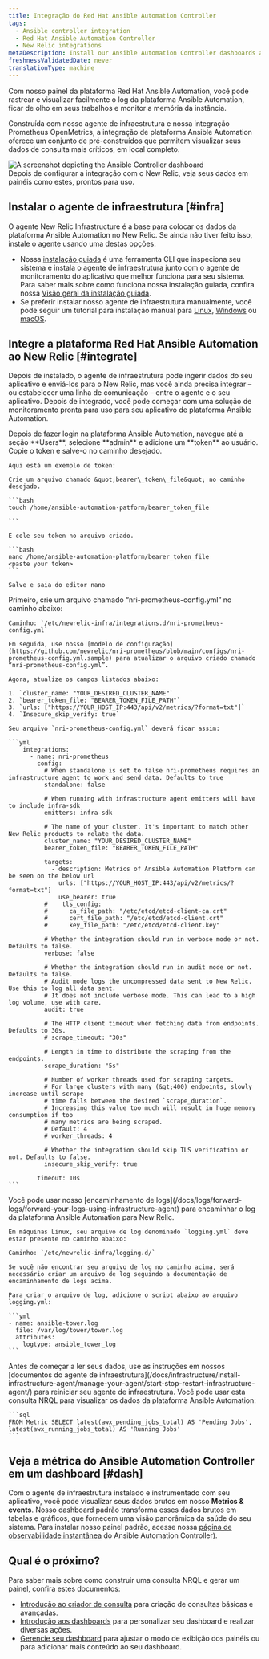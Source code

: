 ```yaml
---
title: Integração do Red Hat Ansible Automation Controller
tags:
  - Ansible controller integration
  - Red Hat Ansible Automation Controller
  - New Relic integrations
metaDescription: Install our Ansible Automation Controller dashboards and see your Ansible data in New Relic.
freshnessValidatedDate: never
translationType: machine
---
```


Com nosso painel da plataforma Red Hat Ansible Automation, você pode rastrear e visualizar facilmente o log da plataforma Ansible Automation, ficar de olho em seus trabalhos e monitor a memória da instância.

Construída com nosso agente de infraestrutura e nossa integração Prometheus OpenMetrics, a integração de plataforma Ansible Automation oferece um conjunto de <InlinePopover type="dashboards" />pré-construídos que permitem visualizar seus dados de consulta mais críticos, em local completo.

<img title="Ansible Controller" alt="A screenshot depicting the Ansible Controller dashboard" src="/images/infrastructure_screenshot-full_ansible-controller-dashboard.webp" />

<figcaption>
  Depois de configurar a integração com o New Relic, veja seus dados em painéis como estes, prontos para uso.
</figcaption>

## Instalar o agente de infraestrutura [#infra]

O agente New Relic Infrastructure é a base para colocar os dados da plataforma Ansible Automation no New Relic. Se ainda não tiver feito isso, instale o agente usando uma destas opções:

* Nossa [instalação guiada](https://one.newrelic.com/marketplace?state=15321ec0-7cd8-0c04-52bf-7b65778f2e8c) é uma ferramenta CLI que inspeciona seu sistema e instala o agente de infraestrutura junto com o agente de monitoramento do aplicativo que melhor funciona para seu sistema. Para saber mais sobre como funciona nossa instalação guiada, confira nossa [Visão geral da instalação guiada](/docs/infrastructure/host-integrations/installation/new-relic-guided-install-overview).
* Se preferir instalar nosso agente de infraestrutura manualmente, você pode seguir um tutorial para instalação manual para [Linux](/docs/infrastructure/install-infrastructure-agent/linux-installation/install-infrastructure-monitoring-agent-linux), [Windows](/docs/infrastructure/install-infrastructure-agent/windows-installation/install-infrastructure-monitoring-agent-windows/) ou [macOS](/docs/infrastructure/install-infrastructure-agent/macos-installation/install-infrastructure-monitoring-agent-macos/).

## Integre a plataforma Red Hat Ansible Automation ao New Relic [#integrate]

Depois de instalado, o agente de infraestrutura pode ingerir dados do seu aplicativo e enviá-los para o New Relic, mas você ainda precisa integrar – ou estabelecer uma linha de comunicação – entre o agente e o seu aplicativo. Depois de integrado, você pode começar com uma solução de monitoramento pronta para uso para seu aplicativo de plataforma Ansible Automation.

<CollapserGroup>
  <Collapser id="step1" title="Etapa 1. Crie um token ao portador na plataforma Ansible Automation">
    Depois de fazer login na plataforma Ansible Automation, navegue até a seção <DNT>**Users**</DNT>, selecione <DNT>**admin**</DNT> e adicione um <DNT>**token**</DNT> ao usuário. Copie o token e salve-o no caminho desejado.

    Aqui está um exemplo de token:

    Crie um arquivo chamado &quot;bearer\_token\_file&quot; no caminho desejado.

    ```bash
    touch /home/ansible-automation-patform/bearer_token_file

    ```

    E cole seu token no arquivo criado.

    ```bash
    nano /home/ansible-automation-platform/bearer_token_file
    <paste your token>
    ```

    Salve e saia do editor nano
  </Collapser>

  <Collapser id="step2" title="Etapa 2. Configurando a integração do Prometheus OpenMetrics">
    Primeiro, crie um arquivo chamado “nri-prometheus-config.yml” no caminho abaixo:

    Caminho: `/etc/newrelic-infra/integrations.d/nri-prometheus-config.yml`

    Em seguida, use nosso [modelo de configuração](https://github.com/newrelic/nri-prometheus/blob/main/configs/nri-prometheus-config.yml.sample) para atualizar o arquivo criado chamado “nri-prometheus-config.yml”.

    Agora, atualize os campos listados abaixo:

    1. `cluster_name: "YOUR_DESIRED_CLUSTER_NAME"`
    2. `bearer_token_file: "BEARER_TOKEN_FILE_PATH"`
    3. `urls: ["https://YOUR_HOST_IP:443/api/v2/metrics/?format=txt"]`
    4. `Insecure_skip_verify: true`

    Seu arquivo `nri-prometheus-config.yml` deverá ficar assim:

    ```yml
        integrations:
          - name: nri-prometheus
            config:
              # When standalone is set to false nri-prometheus requires an infrastructure agent to work and send data. Defaults to true
              standalone: false

              # When running with infrastructure agent emitters will have to include infra-sdk
              emitters: infra-sdk

              # The name of your cluster. It's important to match other New Relic products to relate the data.
              cluster_name: "YOUR_DESIRED_CLUSTER_NAME"
              bearer_token_file: "BEARER_TOKEN_FILE_PATH"

              targets:
                - description: Metrics of Ansible Automation Platform can be seen on the below url
                  urls: ["https://YOUR_HOST_IP:443/api/v2/metrics/?format=txt"]
                  use_bearer: true
              #    tls_config:
              #      ca_file_path: "/etc/etcd/etcd-client-ca.crt"
              #      cert_file_path: "/etc/etcd/etcd-client.crt"
              #      key_file_path: "/etc/etcd/etcd-client.key"

              # Whether the integration should run in verbose mode or not. Defaults to false.
              verbose: false

              # Whether the integration should run in audit mode or not. Defaults to false.
              # Audit mode logs the uncompressed data sent to New Relic. Use this to log all data sent.
              # It does not include verbose mode. This can lead to a high log volume, use with care.
              audit: true

              # The HTTP client timeout when fetching data from endpoints. Defaults to 30s.
              # scrape_timeout: "30s"

              # Length in time to distribute the scraping from the endpoints.
              scrape_duration: "5s"

              # Number of worker threads used for scraping targets.
              # For large clusters with many (&gt;400) endpoints, slowly increase until scrape
              # time falls between the desired `scrape_duration`.
              # Increasing this value too much will result in huge memory consumption if too
              # many metrics are being scraped.
              # Default: 4
              # worker_threads: 4

              # Whether the integration should skip TLS verification or not. Defaults to false.
              insecure_skip_verify: true

            timeout: 10s
    ```
  </Collapser>

  <Collapser id="step3" title="Etapa 3. Encaminhar log do controlador Ansible para New Relic">
    Você pode usar nosso [encaminhamento de logs](/docs/logs/forward-logs/forward-your-logs-using-infrastructure-agent) para encaminhar o log da plataforma Ansible Automation para New Relic.

    Em máquinas Linux, seu arquivo de log denominado `logging.yml` deve estar presente no caminho abaixo:

    Caminho: `/etc/newrelic-infra/logging.d/`

    Se você não encontrar seu arquivo de log no caminho acima, será necessário criar um arquivo de log seguindo a documentação de encaminhamento de logs acima.

    Para criar o arquivo de log, adicione o script abaixo ao arquivo logging.yml:

    ```yml
    - name: ansible-tower.log
      file: /var/log/tower/tower.log
      attributes:
        logtype: ansible_tower_log
    ```
  </Collapser>

  <Collapser id="step4" title="Etapa 4. Reinicie seu agente de infraestrutura">
    Antes de começar a ler seus dados, use as instruções em nossos [documentos do agente de infraestrutura](/docs/infrastructure/install-infrastructure-agent/manage-your-agent/start-stop-restart-infrastructure-agent/) para reiniciar seu agente de infraestrutura.
  </Collapser>

  <Collapser id="step5" title="Etapa 5. Use NRQL para visualizar seus dados">
    Você pode usar esta consulta NRQL para visualizar os dados da plataforma Ansible Automation:

    ```sql
    FROM Metric SELECT latest(awx_pending_jobs_total) AS 'Pending Jobs', latest(awx_running_jobs_total) AS 'Running Jobs'
    ```
  </Collapser>
</CollapserGroup>

## Veja a métrica do Ansible Automation Controller em um dashboard [#dash]

Com o agente de infraestrutura instalado e instrumentado com seu aplicativo, você pode visualizar seus dados brutos em nosso <DNT>**Metrics &amp; events**</DNT>. Nosso dashboard padrão transforma esses dados brutos em tabelas e gráficos, que fornecem uma visão panorâmica da saúde do seu sistema. Para instalar nosso painel padrão, acesse nossa [página de observabilidade instantânea](https://newrelic.com/instant-observability/ansible-automation-controller) do Ansible Automation Controller).

## Qual é o próximo?

Para saber mais sobre como construir uma consulta NRQL e gerar um painel, confira estes documentos:

* [Introdução ao criador de consulta](/docs/query-your-data/explore-query-data/query-builder/introduction-query-builder) para criação de consultas básicas e avançadas.
* [Introdução aos dashboards](/docs/query-your-data/explore-query-data/dashboards/introduction-dashboards) para personalizar seu dashboard e realizar diversas ações.
* [Gerencie seu dashboard](/docs/query-your-data/explore-query-data/dashboards/manage-your-dashboard) para ajustar o modo de exibição dos painéis ou para adicionar mais conteúdo ao seu dashboard.